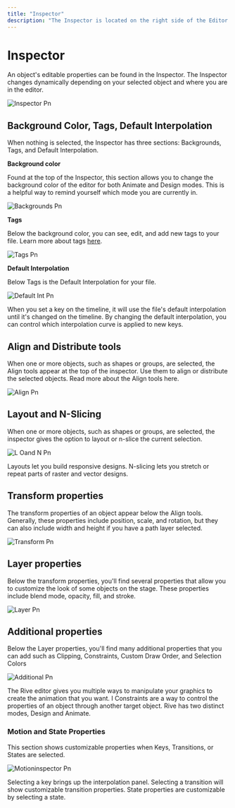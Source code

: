 ```yaml
---
title: "Inspector"
description: "The Inspector is located on the right side of the Editor. It shows all of the editable properties of all objects in the Rive editor."
---
```


# Inspector

An object's editable properties can be found in the Inspector. The Inspector changes dynamically depending on your selected object and where you are in the editor.

![Inspector Pn](/images/inspector.png)

## Background Color, Tags, Default Interpolation

When nothing is selected, the Inspector has three sections: Backgrounds, Tags, and Default Interpolation.

**Background color**

Found at the top of the Inspector, this section allows you to change the background color of the editor for both Animate and Design modes. This is a helpful way to remind yourself which mode you are currently in.

![Backgrounds Pn](/images/backgrounds.png)

**Tags**

Below the background color, you can see, edit, and add new tags to your file. Learn more about tags [here](https://rive.app/docs/editor/tagging).

![Tags Pn](/images/tags.png)

**Default Interpolation**

Below Tags is the Default Interpolation for your file.

![Default Int Pn](/images/default_Int.png)

When you set a key on the timeline, it will use the file's default interpolation until it's changed on the timeline. By changing the default interpolation, you can control which interpolation curve is applied to new keys.

## Align and Distribute tools

When one or more objects, such as shapes or groups, are selected, the Align tools appear at the top of the inspector. Use them to align or distribute the selected objects. Read more about the Align tools here.

![Align Pn](/images/Align.png)

## Layout and N-Slicing

When one or more objects, such as shapes or groups, are selected, the inspector gives the option to layout or n-slice the current selection.

![L Oand N Pn](/images/LOandN.png)

<CardGroup cols={2}>
  <Card title="Layouts" icon="page" iconType="solid" href="https://rive.app/docs/editor/layouts/layouts-overview">
    Layouts let you build responsive designs.
  </Card>
  <Card title="N-Slicing" icon="page" iconType="solid" href="https://rive.app/docs/editor/layouts/n-slicing">
    N-slicing lets you stretch or repeat parts of raster and vector designs.
  </Card>
</CardGroup>

## Transform properties

The transform properties of an object appear below the Align tools. Generally, these properties include position, scale, and rotation, but they can also include width and height if you have a path layer selected.

![Transform Pn](/images/Transform.png)

## Layer properties

Below the transform properties, you'll find several properties that allow you to customize the look of some objects on the stage. These properties include blend mode, opacity, fill, and stroke.

![Layer Pn](/images/Layer.png)

## Additional properties

Below the Layer properties, you'll find many additional properties that you can add such as Clipping, Constraints, Custom Draw Order, and Selection Colors

![Additional Pn](/images/additional.png)

<CardGroup cols="3">
  <Card title="Manipulating Shapes" icon="page" iconType="solid" href="../manipulating-shapes/manipulating-shapes">
    The Rive editor gives you multiple ways to manipulate your graphics to create the animation that you want. I
  </Card>
  <Card title="Constraints" icon="page" iconType="solid" href="../constraints/">
    Constraints are a way to control the properties of an object through another target object.
  </Card>
  <Card title="Animate Mode" icon="page" iconType="solid" href="../animate-mode/">
    Rive has two distinct modes, Design and Animate.
  </Card>
</CardGroup>

### Motion and State Properties

This section shows customizable properties when Keys, Transitions, or States are selected.

![Motioninspector Pn](/images/motioninspector.png)

<CardGroup cols={3}>
  <Card title="Interpolation Panel" icon="page" iconType="solid" href="https://rive.app/docs/editor/animate-mode/interpolation-easing">
    Selecting a key brings up the interpolation panel.
  </Card>
  <Card title="Transition Properties" icon="page" iconType="solid" href="https://rive.app/docs/editor/state-machine/transitions">
    Selecting a transition will show customizable transition properties.
  </Card>
  <Card title="State Properties" icon="page" iconType="solid" href="https://rive.app/docs/editor/state-machine/states">
    State properties are customizable by selecting a state.
  </Card>
</CardGroup>